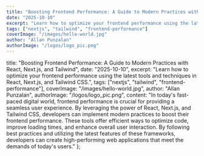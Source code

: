```yaml
---
title: "Boosting Frontend Performance: A Guide to Modern Practices with React, Next.js, and Tailwind"
date: "2025-10-10"
excerpt: "Learn how to optimize your frontend performance using the latest tools and techniques in React, Next.js, and Tailwind CSS."
tags: ["nextjs", "tailwind", "frontend-performance"]
coverImage: "/images/hello-world.jpg"
author: "Allan Punzalan"
authorImage: "/logos/logo_pic.png"
---
```


title: "Boosting Frontend Performance: A Guide to Modern Practices with React, Next.js, and Tailwind",
date: "2025-10-10",
excerpt: "Learn how to optimize your frontend performance using the latest tools and techniques in React, Next.js, and Tailwind CSS.",
tags: ["nextjs", "tailwind", "frontend-performance"],
coverImage: "/images/hello-world.jpg",
author: "Allan Punzalan",
authorImage: "/logos/logo_pic.png",
content: "In today's fast-paced digital world, frontend performance is crucial for providing a seamless user experience. By leveraging the power of React, Next.js, and Tailwind CSS, developers can implement modern practices to boost their frontend performance. These tools offer efficient ways to optimize code, improve loading times, and enhance overall user interaction. By following best practices and utilizing the latest features of these frameworks, developers can create high-performing web applications that meet the demands of today's users."
};